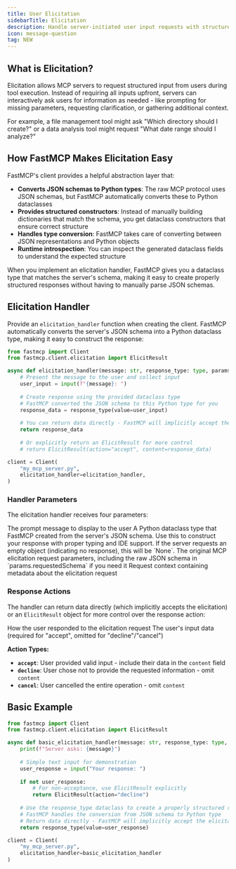 ```yaml
---
title: User Elicitation
sidebarTitle: Elicitation
description: Handle server-initiated user input requests with structured schemas.
icon: message-question
tag: NEW
---
```



<VersionBadge version="2.10.0" />

## What is Elicitation?

Elicitation allows MCP servers to request structured input from users during tool execution. Instead of requiring all inputs upfront, servers can interactively ask users for information as needed - like prompting for missing parameters, requesting clarification, or gathering additional context.

For example, a file management tool might ask "Which directory should I create?" or a data analysis tool might request "What date range should I analyze?"

## How FastMCP Makes Elicitation Easy

FastMCP's client provides a helpful abstraction layer that:

- **Converts JSON schemas to Python types**: The raw MCP protocol uses JSON schemas, but FastMCP automatically converts these to Python dataclasses
- **Provides structured constructors**: Instead of manually building dictionaries that match the schema, you get dataclass constructors that ensure correct structure
- **Handles type conversion**: FastMCP takes care of converting between JSON representations and Python objects
- **Runtime introspection**: You can inspect the generated dataclass fields to understand the expected structure

When you implement an elicitation handler, FastMCP gives you a dataclass type that matches the server's schema, making it easy to create properly structured responses without having to manually parse JSON schemas.

## Elicitation Handler

Provide an `elicitation_handler` function when creating the client. FastMCP automatically converts the server's JSON schema into a Python dataclass type, making it easy to construct the response:

```python
from fastmcp import Client
from fastmcp.client.elicitation import ElicitResult

async def elicitation_handler(message: str, response_type: type, params, context):
    # Present the message to the user and collect input
    user_input = input(f"{message}: ")
    
    # Create response using the provided dataclass type
    # FastMCP converted the JSON schema to this Python type for you
    response_data = response_type(value=user_input)
    
    # You can return data directly - FastMCP will implicitly accept the elicitation
    return response_data
    
    # Or explicitly return an ElicitResult for more control
    # return ElicitResult(action="accept", content=response_data)

client = Client(
    "my_mcp_server.py",
    elicitation_handler=elicitation_handler,
)
```

### Handler Parameters

The elicitation handler receives four parameters:

<Card icon="code" title="Elicitation Handler Parameters">
<ResponseField name="message" type="str">
  The prompt message to display to the user
</ResponseField>

<ResponseField name="response_type" type="type">
  A Python dataclass type that FastMCP created from the server's JSON schema. Use this to construct your response with proper typing and IDE support. If the server requests an empty object (indicating no response), this will be `None`.
</ResponseField>

<ResponseField name="params" type="ElicitRequestParams">
  The original MCP elicitation request parameters, including the raw JSON schema in `params.requestedSchema` if you need it
</ResponseField>

<ResponseField name="context" type="RequestContext">
  Request context containing metadata about the elicitation request
</ResponseField>
</Card>

### Response Actions

The handler can return data directly (which implicitly accepts the elicitation) or an `ElicitResult` object for more control over the response action:

<Card icon="code" title="ElicitResult Structure">
<ResponseField name="action" type="Literal['accept', 'decline', 'cancel']">
  How the user responded to the elicitation request
</ResponseField>

<ResponseField name="content" type="dataclass instance | dict | None">
  The user's input data (required for "accept", omitted for "decline"/"cancel")
</ResponseField>
</Card>

**Action Types:**
- **`accept`**: User provided valid input - include their data in the `content` field
- **`decline`**: User chose not to provide the requested information - omit `content`  
- **`cancel`**: User cancelled the entire operation - omit `content`

## Basic Example

```python
from fastmcp import Client
from fastmcp.client.elicitation import ElicitResult

async def basic_elicitation_handler(message: str, response_type: type, params, context):
    print(f"Server asks: {message}")
    
    # Simple text input for demonstration
    user_response = input("Your response: ")
    
    if not user_response:
        # For non-acceptance, use ElicitResult explicitly
        return ElicitResult(action="decline")
    
    # Use the response_type dataclass to create a properly structured response
    # FastMCP handles the conversion from JSON schema to Python type
    # Return data directly - FastMCP will implicitly accept the elicitation
    return response_type(value=user_response)

client = Client(
    "my_mcp_server.py", 
    elicitation_handler=basic_elicitation_handler
)
```


